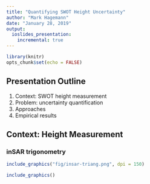 ```yaml
---
title: "Quantifying SWOT Height Uncertainty"
author: "Mark Hagemann"
date: "January 28, 2019"
output: 
  ioslides_presentation:
    incremental: true
---
```


```r
library(knitr)
opts_chunk$set(echo = FALSE)
```

## Presentation Outline

1. Context: SWOT height measurement
2. Problem: uncertainty quantification
3. Approaches
4. Empirical results

## **Context**: Height Measurement

### inSAR trigonometry

```r
include_graphics("fig/insar-triang.png", dpi = 150)
```

```r
include_graphics()
```

